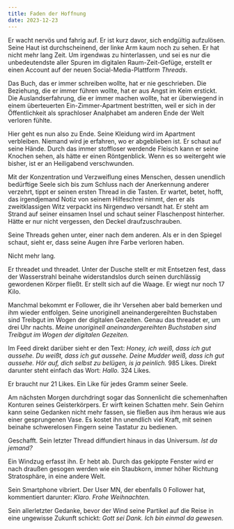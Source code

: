 ```yaml
---
title: Faden der Hoffnung
date: 2023-12-23
---
```

Er wacht nervös und fahrig auf. Er ist kurz davor, sich endgültig aufzulösen. Seine Haut ist durchscheinend, der linke Arm kaum noch zu sehen. Er hat nicht mehr lang Zeit. Um irgendwas zu hinterlassen, und sei es nur die unbedeutendste aller Spuren im digitalen Raum-Zeit-Gefüge, erstellt er einen Account auf der neuen Social-Media-Plattform *Threads*. 

Das Buch, das er immer schreiben wollte, hat er nie geschrieben. Die Beziehung, die er immer führen wollte, hat er aus Angst im Keim erstickt. Die Auslandserfahrung, die er immer machen wollte, hat er überwiegend in einem überteuerten Ein-Zimmer-Apartment bestritten, weil er sich in der Öffentlichkeit als sprachloser Analphabet am anderen Ende der Welt verloren fühlte. 

Hier geht es nun also zu Ende. Seine Kleidung wird im Apartment verbleiben. Niemand wird je erfahren, wo er abgeblieben ist. Er schaut auf seine Hände. Durch das immer stoffloser werdende Fleisch kann er seine Knochen sehen, als hätte er einen Röntgenblick. Wenn es so weitergeht wie bisher, ist er an Heiligabend verschwunden. 

Mit der Konzentration und Verzweiflung eines Menschen, dessen unendlich bedürftige Seele sich bis zum Schluss nach der Anerkennung anderer verzehrt, tippt er seinen ersten Thread in die Tasten. Er wartet, betet, hofft, das irgendjemand Notiz von seinem Hilfeschrei nimmt, den er als zweitklassigen Witz verpackt ins Nirgendwo versandt hat. Er steht am Strand auf seiner einsamen Insel und schaut seiner Flaschenpost hinterher. Hätte er nur nicht vergessen, den Deckel draufzuschrauben.

Seine Threads gehen unter, einer nach dem anderen. Als er in den Spiegel schaut, sieht er, dass seine Augen ihre Farbe verloren haben. 

Nicht mehr lang.

Er threadet und threadet. Unter der Dusche stellt er mit Entsetzen fest, dass der Wasserstrahl beinahe widerstandslos durch seinen durchlässig gewordenen Körper fließt. Er stellt sich auf die Waage. Er wiegt nur noch 17 Kilo.

Manchmal bekommt er Follower, die ihr Versehen aber bald bemerken und ihm wieder entfolgen. Seine unoriginell aneinandergereihten Buchstaben sind Treibgut im Wogen der digitalen Gezeiten. Genau das threadet er, um drei Uhr nachts. *Meine unoriginell aneinandergereihten Buchstaben sind Treibgut im Wogen der digitalen Gezeiten.* 

Im Feed direkt darüber sieht er den Text: *Honey, ich weiß, dass ich gut aussehe. Du weißt, dass ich gut aussehe. Deine Mudder weiß, dass ich gut aussehe. Hör auf, dich selbst zu belügen, is ja peinlich.* 985 Likes. Direkt darunter steht einfach das Wort: *Hallo.* 324 Likes. 

Er braucht nur 21 Likes. Ein Like für jedes Gramm seiner Seele. 

Am nächsten Morgen durchdringt sogar das Sonnenlicht die schemenhaften Konturen seines Geisterkörpers. Er wirft keinen Schatten mehr. Sein Gehirn kann seine Gedanken nicht mehr fassen, sie fließen aus ihm heraus wie aus einer gesprungenen Vase. Es kostet ihn unendlich viel Kraft, mit seinen beinahe schwerelosen Fingern seine Tastatur zu bedienen. 

Geschafft. Sein letzter Thread diffundiert hinaus in das Universum. *Ist da jemand?*

Ein Windzug erfasst ihn. Er hebt ab. Durch das gekippte Fenster wird er nach draußen gesogen werden wie ein Staubkorn, immer höher Richtung Stratosphäre, in eine andere Welt. 

Sein Smartphone vibriert. Der User MN, der ebenfalls 0 Follower hat, kommentiert darunter: *Klaro. Frohe Weihnachten.*

Sein allerletzter Gedanke, bevor der Wind seine Partikel auf die Reise in eine ungewisse Zukunft schickt: *Gott sei Dank. Ich bin einmal da gewesen.*